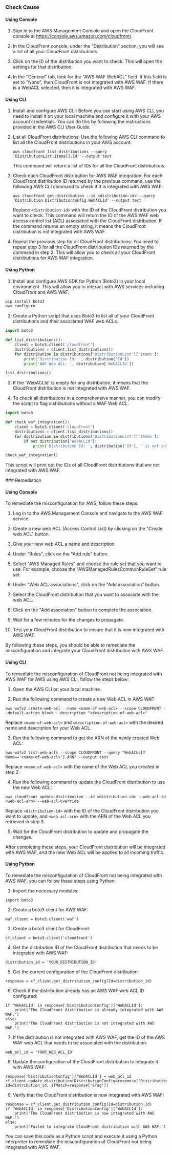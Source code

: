 

<Tabs><Tab title='Cause'>
### Check Cause

#### Using Console

1. Sign in to the AWS Management Console and open the CloudFront console at https://console.aws.amazon.com/cloudfront/.

2. In the CloudFront console, under the "Distribution" section, you will see a list of all your CloudFront distributions.

3. Click on the ID of the distribution you want to check. This will open the settings for that distribution.

4. In the "General" tab, look for the "AWS WAF WebACL" field. If this field is set to "None", then CloudFront is not integrated with AWS WAF. If there is a WebACL selected, then it is integrated with AWS WAF.

#### Using CLI

1. Install and configure AWS CLI: Before you can start using AWS CLI, you need to install it on your local machine and configure it with your AWS account credentials. You can do this by following the instructions provided in the AWS CLI User Guide.

2. List all CloudFront distributions: Use the following AWS CLI command to list all the CloudFront distributions in your AWS account:

   ```
   aws cloudfront list-distributions --query 'DistributionList.Items[].Id' --output text
   ```
   This command will return a list of IDs for all the CloudFront distributions.

3. Check each CloudFront distribution for AWS WAF integration: For each CloudFront distribution ID returned by the previous command, use the following AWS CLI command to check if it is integrated with AWS WAF:

   ```
   aws cloudfront get-distribution --id <distribution-id> --query 'Distribution.DistributionConfig.WebACLId' --output text
   ```
   Replace `<distribution-id>` with the ID of the CloudFront distribution you want to check. This command will return the ID of the AWS WAF web access control list (ACL) associated with the CloudFront distribution. If the command returns an empty string, it means the CloudFront distribution is not integrated with AWS WAF.

4. Repeat the previous step for all CloudFront distributions: You need to repeat step 3 for all the CloudFront distribution IDs returned by the command in step 2. This will allow you to check all your CloudFront distributions for AWS WAF integration.

#### Using Python

1. Install and configure AWS SDK for Python (Boto3) in your local environment. This will allow you to interact with AWS services including CloudFront and AWS WAF.

```python
pip install boto3
aws configure
```

2. Create a Python script that uses Boto3 to list all of your CloudFront distributions and their associated WAF web ACLs. 

```python
import boto3

def list_distributions():
    client = boto3.client('cloudfront')
    distributions = client.list_distributions()
    for distribution in distributions['DistributionList']['Items']:
        print('Distribution Id: ', distribution['Id'])
        print('WAF Web ACL: ', distribution['WebACLId'])

list_distributions()
```

3. If the 'WebACLId' is empty for any distribution, it means that the CloudFront distribution is not integrated with AWS WAF.

4. To check all distributions in a comprehensive manner, you can modify the script to flag distributions without a WAF Web ACL.

```python
import boto3

def check_waf_integration():
    client = boto3.client('cloudfront')
    distributions = client.list_distributions()
    for distribution in distributions['DistributionList']['Items']:
        if not distribution['WebACLId']:
            print('Distribution Id: ', distribution['Id'], ' is not integrated with AWS WAF')

check_waf_integration()
```

This script will print out the IDs of all CloudFront distributions that are not integrated with AWS WAF.

</Tab>

<Tab title='Remediation'>
### Remediation

#### Using Console

To remediate the misconfiguration for AWS, follow these steps:

1. Log in to the AWS Management Console and navigate to the AWS WAF service.

2. Create a new web ACL (Access Control List) by clicking on the "Create web ACL" button.

3. Give your new web ACL a name and description.

4. Under "Rules", click on the "Add rule" button.

5. Select "AWS Managed Rules" and choose the rule set that you want to use. For example, choose the "AWSManagedRulesCommonRuleSet" rule set.

6. Under "Web ACL associations", click on the "Add association" button.

7. Select the CloudFront distribution that you want to associate with the web ACL.

8. Click on the "Add association" button to complete the association.

9. Wait for a few minutes for the changes to propagate.

10. Test your CloudFront distribution to ensure that it is now integrated with AWS WAF.

By following these steps, you should be able to remediate the misconfiguration and integrate your CloudFront distribution with AWS WAF.

#### Using CLI

To remediate the misconfiguration of CloudFront not being integrated with AWS WAF for AWS using AWS CLI, follow the steps below:

1. Open the AWS CLI on your local machine.

2. Run the following command to create a new Web ACL in AWS WAF:

```
aws wafv2 create-web-acl --name <name-of-web-acl> --scope CLOUDFRONT --default-action block --description "<description-of-web-acl>"
```

Replace `<name-of-web-acl>` and `<description-of-web-acl>` with the desired name and description for your Web ACL.

3. Run the following command to get the ARN of the newly created Web ACL:

```
aws wafv2 list-web-acls --scope CLOUDFRONT --query "WebACLs[?Name=='<name-of-web-acl>'].ARN" --output text
```

Replace `<name-of-web-acl>` with the name of the Web ACL you created in step 2.

4. Run the following command to update the CloudFront distribution to use the new Web ACL:

```
aws cloudfront update-distribution --id <distribution-id> --web-acl-id <web-acl-arn> --web-acl-override
```

Replace `<distribution-id>` with the ID of the CloudFront distribution you want to update, and `<web-acl-arn>` with the ARN of the Web ACL you retrieved in step 3.

5. Wait for the CloudFront distribution to update and propagate the changes.

After completing these steps, your CloudFront distribution will be integrated with AWS WAF, and the new Web ACL will be applied to all incoming traffic.

#### Using Python

To remediate the misconfiguration of CloudFront not being integrated with AWS WAF, you can follow these steps using Python:

1. Import the necessary modules:

```
import boto3
```

2. Create a boto3 client for AWS WAF:

```
waf_client = boto3.client('waf')
```

3. Create a boto3 client for CloudFront:

```
cf_client = boto3.client('cloudfront')
```

4. Get the distribution ID of the CloudFront distribution that needs to be integrated with AWS WAF:

```
distribution_id = 'YOUR_DISTRIBUTION_ID'
```

5. Get the current configuration of the CloudFront distribution:

```
response = cf_client.get_distribution_config(Id=distribution_id)
```

6. Check if the distribution already has an AWS WAF web ACL ID configured:

```
if 'WebACLId' in response['DistributionConfig']['WebACLId']:
    print('The CloudFront distribution is already integrated with AWS WAF.')
else:
    print('The CloudFront distribution is not integrated with AWS WAF.')
```

7. If the distribution is not integrated with AWS WAF, get the ID of the AWS WAF web ACL that needs to be associated with the distribution:

```
web_acl_id = 'YOUR_WEB_ACL_ID'
```

8. Update the configuration of the CloudFront distribution to integrate it with AWS WAF:

```
response['DistributionConfig']['WebACLId'] = web_acl_id
cf_client.update_distribution(DistributionConfig=response['DistributionConfig'], Id=distribution_id, IfMatch=response['ETag'])
```

9. Verify that the CloudFront distribution is now integrated with AWS WAF:

```
response = cf_client.get_distribution_config(Id=distribution_id)
if 'WebACLId' in response['DistributionConfig']['WebACLId']:
    print('The CloudFront distribution is now integrated with AWS WAF.')
else:
    print('Failed to integrate CloudFront distribution with AWS WAF.')
```

You can save this code as a Python script and execute it using a Python interpreter to remediate the misconfiguration of CloudFront not being integrated with AWS WAF.


</Tab>
</Tabs>